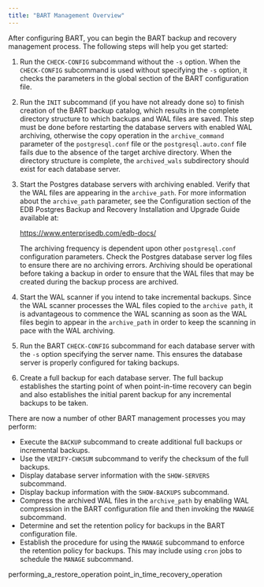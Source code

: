 ```yaml
---
title: "BART Management Overview"
---
```


After configuring BART, you can begin the BART backup and recovery management process. The following steps will help you get started:

1.  Run the `CHECK-CONFIG` subcommand without the `-s` option. When the `CHECK-CONFIG` subcommand is used without specifying the `-s` option, it checks the parameters in the global section of the BART configuration file.

2.  Run the `INIT` subcommand (if you have not already done so) to finish creation of the BART backup catalog, which results in the complete directory structure to which backups and WAL files are saved. This step must be done before restarting the database servers with enabled WAL archiving, otherwise the copy operation in the `archive_command` parameter of the `postgresql.conf` file or the `postgresql.auto.conf` file fails due to the absence of the target archive directory. When the directory structure is complete, the `archived_wals` subdirectory should exist for each database server.

3.  Start the Postgres database servers with archiving enabled. Verify that the WAL files are appearing in the `archive_path`. For more information about the `archive_path` parameter, see the Configuration section of the EDB Postgres Backup and Recovery Installation and Upgrade Guide available at:
    
    <https://www.enterprisedb.com/edb-docs/>
    
    The archiving frequency is dependent upon other `postgresql.conf` configuration parameters. Check the Postgres database server log files to ensure there are no archiving errors. Archiving should be operational before taking a backup in order to ensure that the WAL files that may be created during the backup process are archived.

4.  Start the WAL scanner if you intend to take incremental backups. Since the WAL scanner processes the WAL files copied to the `archive path`, it is advantageous to commence the WAL scanning as soon as the WAL files begin to appear in the `archive_path` in order to keep the scanning in pace with the WAL archiving.

5.  Run the BART `CHECK-CONFIG` subcommand for each database server with the `-s` option specifying the server name. This ensures the database server is properly configured for taking backups.

6.  Create a full backup for each database server. The full backup establishes the starting point of when point-in-time recovery can begin and also establishes the initial parent backup for any incremental backups to be taken.

There are now a number of other BART management processes you may perform:

  - Execute the `BACKUP` subcommand to create additional full backups or incremental backups.
  - Use the `VERIFY-CHKSUM` subcommand to verify the checksum of the full backups.
  - Display database server information with the `SHOW-SERVERS` subcommand.
  - Display backup information with the `SHOW-BACKUPS` subcommand.
  - Compress the archived WAL files in the `archive_path` by enabling WAL compression in the BART configuration file and then invoking the `MANAGE` subcommand.
  - Determine and set the retention policy for backups in the BART configuration file.
  - Establish the procedure for using the `MANAGE` subcommand to enforce the retention policy for backups. This may include using `cron` jobs to schedule the `MANAGE` subcommand.

<div class="toctree" data-maxdepth="3">

performing_a_restore_operation point_in_time_recovery_operation

</div>
